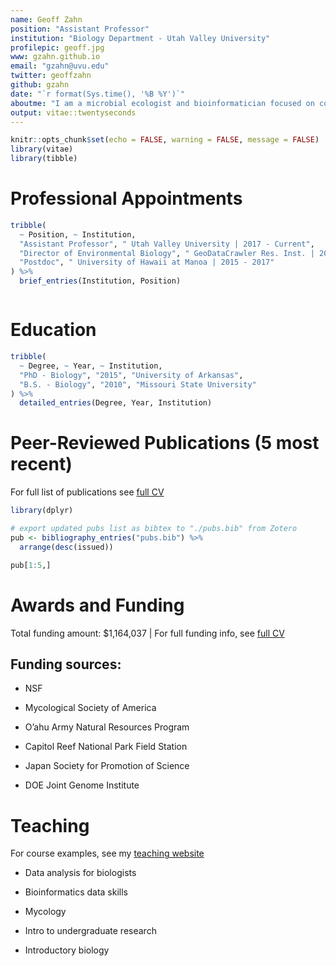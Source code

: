 ```yaml
---
name: Geoff Zahn
position: "Assistant Professor"
institution: "Biology Department - Utah Valley University"
profilepic: geoff.jpg
www: gzahn.github.io
email: "gzahn@uvu.edu"
twitter: geoffzahn
github: gzahn
date: "`r format(Sys.time(), '%B %Y')`"
aboutme: "I am a microbial ecologist and bioinformatician focused on community ecology of host-associated microbes. Fluent in R and Bash; some Python"
output: vitae::twentyseconds
---
```


```r
knitr::opts_chunk$set(echo = FALSE, warning = FALSE, message = FALSE)
library(vitae)
library(tibble)

```

# Professional Appointments

```r
tribble(
  ~ Position, ~ Institution,
  "Assistant Professor", " Utah Valley University | 2017 - Current",
  "Director of Environmental Biology", " GeoDataCrawler Res. Inst. | 2018 - 2020",
  "Postdoc", " University of Hawaii at Manoa | 2015 - 2017"
) %>% 
  brief_entries(Institution, Position)



```

# Education

```r

tribble(
  ~ Degree, ~ Year, ~ Institution,
  "PhD - Biology", "2015", "University of Arkansas",
  "B.S. - Biology", "2010", "Missouri State University"
) %>% 
  detailed_entries(Degree, Year, Institution)
```

# Peer-Reviewed Publications (5 most recent)

For full list of publications see [full CV](https://github.com/gzahn/Profile/blob/master/CV_TT.pdf)

```r
library(dplyr)

# export updated pubs list as bibtex to "./pubs.bib" from Zotero
pub <- bibliography_entries("pubs.bib") %>% 
  arrange(desc(issued))

pub[1:5,]

```

# Awards and Funding

Total funding amount: $1,164,037 | For full funding info, see [full CV](https://github.com/gzahn/Profile/blob/master/CV_TT.pdf)

## Funding sources:

+   NSF 

+   Mycological Society of America

+   O'ahu Army Natural Resources Program

+   Capitol Reef National Park Field Station

+   Japan Society for Promotion of Science

+   DOE Joint Genome Institute


# Teaching

For course examples, see my [teaching website](https://gzahn.github.io/coursemap)

+   Data analysis for biologists

+   Bioinformatics data skills

+   Mycology

+   Intro to undergraduate research

+   Introductory biology